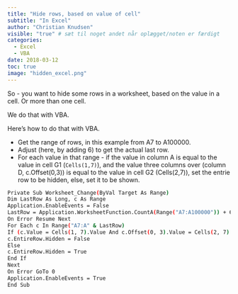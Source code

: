 ```yaml
---
title: "Hide rows, based on value of cell"
subtitle: "In Excel"
author: "Christian Knudsen"
visible: "true" # sæt til noget andet når oplægget/noten er færdigt
categories:
  - Excel
  - VBA
date: 2018-03-12
toc: true
image: "hidden_excel.png"
---
```


So - you want to hide some rows in a worksheet, based on the value in a cell. Or more than one cell.

We do that with VBA.

Here's how to do that with VBA.


* Get the range of rows, in this example from A7 to A100000.
* Adjust (here, by adding 6) to get the actual last row.
* For each value in that range - if the value in column A is equal to the value in cell G1 (`Cells(1,7)`), and the 
value three columns over (column D, c.Offset(0,3)) is equal to the value in cell G2 (Cells(2,7)), set the entrie
row to be hidden, else, set it to be shown.

```bash
Private Sub Worksheet_Change(ByVal Target As Range)
Dim LastRow As Long, c As Range
Application.EnableEvents = False
LastRow = Application.WorksheetFunction.CountA(Range("A7:A100000")) + 6
On Error Resume Next
For Each c In Range("A7:A" & LastRow)
If (c.Value = Cells(1, 7).Value And c.Offset(0, 3).Value = Cells(2, 7).Value) Then
c.EntireRow.Hidden = False
Else
c.EntireRow.Hidden = True
End If
Next
On Error GoTo 0
Application.EnableEvents = True
End Sub
```

